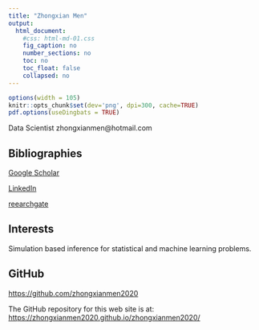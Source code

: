```yaml
---
title: "Zhongxian Men"
output:
  html_document:
    #css: html-md-01.css
    fig_caption: no
    number_sections: no
    toc: no
    toc_float: false
    collapsed: no
---
```


```r
options(width = 105)
knitr::opts_chunk$set(dev='png', dpi=300, cache=TRUE)
pdf.options(useDingbats = TRUE)
```

Data Scientist
zhongxianmen@hotmail.com

## Bibliographies

[Google Scholar](https://scholar.google.com/citations?user=fxgQUPsAAAAJ&hl=en)

[LinkedIn](https://www.linkedin.com/in/zhongxian-men-ph-d-1a671729/)

[reearchgate](https://www.researchgate.net/profile/Zhongxian-Men) 


## Interests
Simulation based inference for statistical and machine learning problems.

## GitHub
[https://github.com/zhongxianmen2020](https://github.com/zhongxianmen2020)

The GitHub repository for this web site is at:
[https://zhongxianmen2020.github.io/zhongxianmen2020/](https://zhongxianmen2020.github.io/zhongxianmen2020/)




